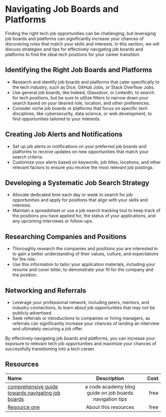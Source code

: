 # Navigating Job Boards and Platforms

Finding the right tech job opportunities can be challenging, but leveraging job boards and platforms can significantly
increase your chances of discovering roles that match your skills and interests. In this section, we will discuss strategies
and tips for effectively navigating job boards and platforms to find the ideal tech positions for your career transition.

## Identifying the Right Job Boards and Platforms

- Research and identify job boards and platforms that cater specifically to the tech industry, such as Dice, GitHub Jobs,
  or Stack Overflow Jobs.
- Use general job boards, like Indeed, Glassdoor, or LinkedIn, to search for tech positions, but be sure to utilize
  filters to narrow down your search based on your desired role, location, and other preferences.
- Consider niche job boards or platforms that focus on specific tech disciplines, like cybersecurity, data science,
  or web development, to find opportunities tailored to your interests.

## Creating Job Alerts and Notifications

- Set up job alerts or notifications on your preferred job boards and platforms to receive updates on new opportunities
  that match your search criteria.
- Customize your alerts based on keywords, job titles, locations, and other relevant factors to ensure you receive the
  most relevant job postings.

## Developing a Systematic Job Search Strategy

- Allocate dedicated time each day or week to search for job opportunities and apply for positions that align with your
  skills and interests.
- Maintain a spreadsheet or use a job search tracking tool to keep track of the positions you have applied for, the status
  of your applications, and any upcoming interviews or follow-ups.

## Researching Companies and Positions

- Thoroughly research the companies and positions you are interested in to gain a better understanding of their values,
  culture, and expectations for the role.
- Use this information to tailor your application materials, including your resume and cover letter, to demonstrate your
  fit for the company and the position.

## Networking and Referrals

- Leverage your professional network, including peers, mentors, and industry connections, to learn about job opportunities
  that may not be publicly advertised.
- Seek referrals or introductions to companies or hiring managers, as referrals can significantly increase your chances of
  landing an interview and ultimately securing a job offer.

By effectively navigating job boards and platforms, you can increase your exposure to relevant tech job opportunities and
maximize your chances of successfully transitioning into a tech career.

## Resources

| Name   | Description | Cost |
| :----- | :----: | ----: |
| [comprehensive guide towards navigating job boards](https://www.codecademy.com/resources/blog/best-tech-job-search-engines/)    |  a code academy blog guide on job boards navigation tips   |   free |
| [Resource one](https://example.com/)    |  About this resources   |   free |